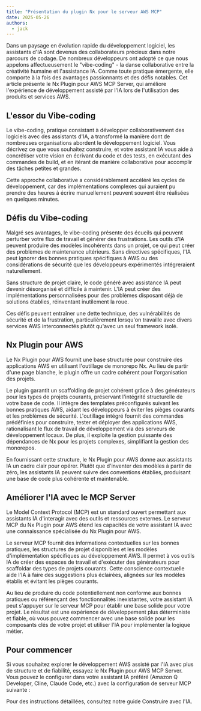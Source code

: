 ```yaml
---
title: "Présentation du plugin Nx pour le serveur AWS MCP"
date: 2025-05-26
authors:
  - jack
---
```





Dans un paysage en évolution rapide du développement logiciel, les assistants d'IA sont devenus des collaborateurs précieux dans notre parcours de codage. De nombreux développeurs ont adopté ce que nous appelons affectueusement le "vibe-coding" - la danse collaborative entre la créativité humaine et l'assistance IA. Comme toute pratique émergente, elle comporte à la fois des avantages passionnants et des défis notables. Cet article présente le Nx Plugin pour AWS MCP Server, qui améliore l'expérience de développement assisté par l'IA lors de l'utilisation des produits et services AWS.

## L'essor du Vibe-coding

Le vibe-coding, pratique consistant à développer collaborativement des logiciels avec des assistants d'IA, a transformé la manière dont de nombreuses organisations abordent le développement logiciel. Vous décrivez ce que vous souhaitez construire, et votre assistant IA vous aide à concrétiser votre vision en écrivant du code et des tests, en exécutant des commandes de build, et en itérant de manière collaborative pour accomplir des tâches petites et grandes.

Cette approche collaborative a considérablement accéléré les cycles de développement, car des implémentations complexes qui auraient pu prendre des heures à écrire manuellement peuvent souvent être réalisées en quelques minutes.

## Défis du Vibe-coding

Malgré ses avantages, le vibe-coding présente des écueils qui peuvent perturber votre flux de travail et générer des frustrations. Les outils d'IA peuvent produire des modèles incohérents dans un projet, ce qui peut créer des problèmes de maintenance ultérieurs. Sans directives spécifiques, l'IA peut ignorer des bonnes pratiques spécifiques à AWS ou des considérations de sécurité que les développeurs expérimentés intégreraient naturellement.

Sans structure de projet claire, le code généré avec assistance IA peut devenir désorganisé et difficile à maintenir. L'IA peut créer des implémentations personnalisées pour des problèmes disposant déjà de solutions établies, réinventant inutilement la roue.

Ces défis peuvent entraîner une dette technique, des vulnérabilités de sécurité et de la frustration, particulièrement lorsqu'on travaille avec divers services AWS interconnectés plutôt qu'avec un seul framework isolé.

## Nx Plugin pour AWS

Le Nx Plugin pour AWS fournit une base structurée pour construire des applications AWS en utilisant l'outillage de monorepo Nx. Au lieu de partir d'une page blanche, le plugin offre un cadre cohérent pour l'organisation des projets.

Le plugin garantit un scaffolding de projet cohérent grâce à des générateurs pour les types de projets courants, préservant l'intégrité structurelle de votre base de code. Il intègre des templates préconfigurés suivant les bonnes pratiques AWS, aidant les développeurs à éviter les pièges courants et les problèmes de sécurité. L'outillage intégré fournit des commandes prédéfinies pour construire, tester et déployer des applications AWS, rationalisant le flux de travail de développement via des serveurs de développement locaux. De plus, il exploite la gestion puissante des dépendances de Nx pour les projets complexes, simplifiant la gestion des monorepos.

En fournissant cette structure, le Nx Plugin pour AWS donne aux assistants IA un cadre clair pour opérer. Plutôt que d'inventer des modèles à partir de zéro, les assistants IA peuvent suivre des conventions établies, produisant une base de code plus cohérente et maintenable.

## Améliorer l'IA avec le MCP Server

Le Model Context Protocol (MCP) est un standard ouvert permettant aux assistants IA d'interagir avec des outils et ressources externes. Le serveur MCP du Nx Plugin pour AWS étend les capacités de votre assistant IA avec une connaissance spécialisée du Nx Plugin pour AWS.

Le serveur MCP fournit des informations contextuelles sur les bonnes pratiques, les structures de projet disponibles et les modèles d'implémentation spécifiques au développement AWS. Il permet à vos outils IA de créer des espaces de travail et d'exécuter des générateurs pour scaffoldar des types de projets courants. Cette conscience contextuelle aide l'IA à faire des suggestions plus éclairées, alignées sur les modèles établis et évitant les pièges courants.

Au lieu de produire du code potentiellement non conforme aux bonnes pratiques ou référençant des fonctionnalités inexistantes, votre assistant IA peut s'appuyer sur le serveur MCP pour établir une base solide pour votre projet. Le résultat est une expérience de développement plus déterministe et fiable, où vous pouvez commencer avec une base solide pour les composants clés de votre projet et utiliser l'IA pour implémenter la logique métier.

## Pour commencer

Si vous souhaitez explorer le développement AWS assisté par l'IA avec plus de structure et de fiabilité, essayez le Nx Plugin pour AWS MCP Server. Vous pouvez le configurer dans votre assistant IA préféré (Amazon Q Developer, Cline, Claude Code, etc.) avec la configuration de serveur MCP suivante :

<Snippet name="mcp/config" />

Pour des instructions détaillées, consultez notre <Link path="/get_started/building-with-ai">guide Construire avec l'IA</Link>.